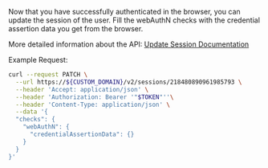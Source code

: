 
Now that you have successfully authenticated in the browser, you can update the session of the user.
Fill the webAuthN checks with the credential assertion data you get from the browser.

More detailed information about the API: [Update Session Documentation](/apis/resources/session_service_v2/session-service-set-session)

Example Request:

```bash
curl --request PATCH \
  --url https://${CUSTOM_DOMAIN}/v2/sessions/218480890961985793 \
  --header 'Accept: application/json' \
  --header 'Authorization: Bearer '"$TOKEN"''\
  --header 'Content-Type: application/json' \
  --data '{
  "checks": {
    "webAuthN": {
      "credentialAssertionData": {}
    }
  }
}'
```


